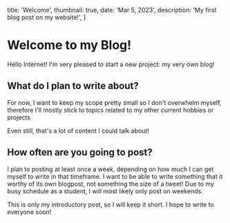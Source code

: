 
  title: 'Welcome',
  thumbnail: true,
  date: 'Mar 5, 2023',
  description: 'My first blog post on my website!',
}

# Welcome to my Blog!

Hello Internet! I'm very pleased to start a new project: my very own blog!

## What do I plan to write about?

For now, I want to keep my scope pretty small so I don't overwhelm myself, therefore I'll mostly stick to topics related to my other current hobbies or projects

Even still, that's a lot of content I could talk about!

## How often are you going to post?

I plan to posting at least once a week, depending on how much I can get myself to write in that timeframe. I want to be able to write something that it worthy of its own blogpost, not something the size of a tweet!
Due to my busy schedule as a student, I will most likely only post on weekends.

This is only my introductory post, so I will keep it short. I hope to write to everyone soon!

